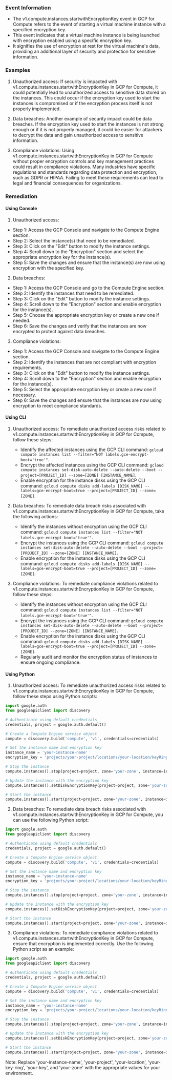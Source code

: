
### Event Information

- The v1.compute.instances.startwithEncryptionKey event in GCP for Compute refers to the event of starting a virtual machine instance with a specified encryption key.
- This event indicates that a virtual machine instance is being launched with encryption enabled using a specific encryption key.
- It signifies the use of encryption at rest for the virtual machine's data, providing an additional layer of security and protection for sensitive information.


### Examples

1. Unauthorized access: If security is impacted with v1.compute.instances.startwithEncryptionKey in GCP for Compute, it could potentially lead to unauthorized access to sensitive data stored on the instances. This could occur if the encryption key used to start the instances is compromised or if the encryption process itself is not properly implemented.

2. Data breaches: Another example of security impact could be data breaches. If the encryption key used to start the instances is not strong enough or if it is not properly managed, it could be easier for attackers to decrypt the data and gain unauthorized access to sensitive information.

3. Compliance violations: Using v1.compute.instances.startwithEncryptionKey in GCP for Compute without proper encryption controls and key management practices could result in compliance violations. Many industries have specific regulations and standards regarding data protection and encryption, such as GDPR or HIPAA. Failing to meet these requirements can lead to legal and financial consequences for organizations.

### Remediation

#### Using Console

1. Unauthorized access:
- Step 1: Access the GCP Console and navigate to the Compute Engine section.
- Step 2: Select the instance(s) that need to be remediated.
- Step 3: Click on the "Edit" button to modify the instance settings.
- Step 4: Scroll down to the "Encryption" section and select the appropriate encryption key for the instance(s).
- Step 5: Save the changes and ensure that the instance(s) are now using encryption with the specified key.

2. Data breaches:
- Step 1: Access the GCP Console and go to the Compute Engine section.
- Step 2: Identify the instances that need to be remediated.
- Step 3: Click on the "Edit" button to modify the instance settings.
- Step 4: Scroll down to the "Encryption" section and enable encryption for the instance(s).
- Step 5: Choose the appropriate encryption key or create a new one if needed.
- Step 6: Save the changes and verify that the instances are now encrypted to protect against data breaches.

3. Compliance violations:
- Step 1: Access the GCP Console and navigate to the Compute Engine section.
- Step 2: Identify the instances that are not compliant with encryption requirements.
- Step 3: Click on the "Edit" button to modify the instance settings.
- Step 4: Scroll down to the "Encryption" section and enable encryption for the instance(s).
- Step 5: Select the appropriate encryption key or create a new one if necessary.
- Step 6: Save the changes and ensure that the instances are now using encryption to meet compliance standards.

#### Using CLI

1. Unauthorized access: To remediate unauthorized access risks related to v1.compute.instances.startwithEncryptionKey in GCP for Compute, follow these steps:
   - Identify the affected instances using the GCP CLI command: `gcloud compute instances list --filter="NOT labels.gce-encrypt-boot='true'"`.
   - Encrypt the affected instances using the GCP CLI command: `gcloud compute instances set-disk-auto-delete --auto-delete --boot --project=[PROJECT_ID] --zone=[ZONE] [INSTANCE_NAME]`.
   - Enable encryption for the instance disks using the GCP CLI command: `gcloud compute disks add-labels [DISK_NAME] --labels=gce-encrypt-boot=true --project=[PROJECT_ID] --zone=[ZONE]`.

2. Data breaches: To remediate data breach risks associated with v1.compute.instances.startwithEncryptionKey in GCP for Compute, take the following actions:
   - Identify the instances without encryption using the GCP CLI command: `gcloud compute instances list --filter="NOT labels.gce-encrypt-boot='true'"`.
   - Encrypt the instances using the GCP CLI command: `gcloud compute instances set-disk-auto-delete --auto-delete --boot --project=[PROJECT_ID] --zone=[ZONE] [INSTANCE_NAME]`.
   - Enable encryption for the instance disks using the GCP CLI command: `gcloud compute disks add-labels [DISK_NAME] --labels=gce-encrypt-boot=true --project=[PROJECT_ID] --zone=[ZONE]`.

3. Compliance violations: To remediate compliance violations related to v1.compute.instances.startwithEncryptionKey in GCP for Compute, follow these steps:
   - Identify the instances without encryption using the GCP CLI command: `gcloud compute instances list --filter="NOT labels.gce-encrypt-boot='true'"`.
   - Encrypt the instances using the GCP CLI command: `gcloud compute instances set-disk-auto-delete --auto-delete --boot --project=[PROJECT_ID] --zone=[ZONE] [INSTANCE_NAME]`.
   - Enable encryption for the instance disks using the GCP CLI command: `gcloud compute disks add-labels [DISK_NAME] --labels=gce-encrypt-boot=true --project=[PROJECT_ID] --zone=[ZONE]`.
   - Regularly audit and monitor the encryption status of instances to ensure ongoing compliance.

#### Using Python

1. Unauthorized access: To remediate unauthorized access risks related to v1.compute.instances.startwithEncryptionKey in GCP for Compute, follow these steps using Python scripts:

```python
import google.auth
from googleapiclient import discovery

# Authenticate using default credentials
credentials, project = google.auth.default()

# Create a Compute Engine service object
compute = discovery.build('compute', 'v1', credentials=credentials)

# Set the instance name and encryption key
instance_name = 'your-instance-name'
encryption_key = 'projects/your-project/locations/your-location/keyRings/your-key-ring/cryptoKeys/your-key'

# Stop the instance
compute.instances().stop(project=project, zone='your-zone', instance=instance_name).execute()

# Update the instance with the encryption key
compute.instances().setDiskEncryptionKey(project=project, zone='your-zone', instance=instance_name, key=encryption_key).execute()

# Start the instance
compute.instances().start(project=project, zone='your-zone', instance=instance_name).execute()
```

2. Data breaches: To remediate data breach risks associated with v1.compute.instances.startwithEncryptionKey in GCP for Compute, you can use the following Python script:

```python
import google.auth
from googleapiclient import discovery

# Authenticate using default credentials
credentials, project = google.auth.default()

# Create a Compute Engine service object
compute = discovery.build('compute', 'v1', credentials=credentials)

# Set the instance name and encryption key
instance_name = 'your-instance-name'
encryption_key = 'projects/your-project/locations/your-location/keyRings/your-key-ring/cryptoKeys/your-key'

# Stop the instance
compute.instances().stop(project=project, zone='your-zone', instance=instance_name).execute()

# Update the instance with the encryption key
compute.instances().setDiskEncryptionKey(project=project, zone='your-zone', instance=instance_name, key=encryption_key).execute()

# Start the instance
compute.instances().start(project=project, zone='your-zone', instance=instance_name).execute()
```

3. Compliance violations: To remediate compliance violations related to v1.compute.instances.startwithEncryptionKey in GCP for Compute, ensure that encryption is implemented correctly. Use the following Python script as an example:

```python
import google.auth
from googleapiclient import discovery

# Authenticate using default credentials
credentials, project = google.auth.default()

# Create a Compute Engine service object
compute = discovery.build('compute', 'v1', credentials=credentials)

# Set the instance name and encryption key
instance_name = 'your-instance-name'
encryption_key = 'projects/your-project/locations/your-location/keyRings/your-key-ring/cryptoKeys/your-key'

# Stop the instance
compute.instances().stop(project=project, zone='your-zone', instance=instance_name).execute()

# Update the instance with the encryption key
compute.instances().setDiskEncryptionKey(project=project, zone='your-zone', instance=instance_name, key=encryption_key).execute()

# Start the instance
compute.instances().start(project=project, zone='your-zone', instance=instance_name).execute()
```

Note: Replace 'your-instance-name', 'your-project', 'your-location', 'your-key-ring', 'your-key', and 'your-zone' with the appropriate values for your environment.

